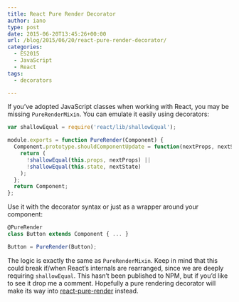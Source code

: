 ```yaml
---
title: React Pure Render Decorator
author: iano
type: post
date: 2015-06-20T13:45:26+00:00
url: /blog/2015/06/20/react-pure-render-decorator/
categories:
  - ES2015
  - JavaScript
  - React
tags:
  - decorators

---
```

If you&#8217;ve adopted JavaScript classes when working with React, you may be missing `PureRenderMixin`. You can emulate it easily using decorators:

```javascript
var shallowEqual = require('react/lib/shallowEqual');

module.exports = function PureRender(Component) {
  Component.prototype.shouldComponentUpdate = function(nextProps, nextState) {
    return (
      !shallowEqual(this.props, nextProps) ||
      !shallowEqual(this.state, nextState)
    );
  };
  return Component;
};

```

Use it with the decorator syntax or just as a wrapper around your component:

```javascript
@PureRender
class Button extends Component { ... }

Button = PureRender(Button);

```

The logic is exactly the same as `PureRenderMixin`. Keep in mind that this could break if/when React&#8217;s internals are rearranged, since we are deeply requiring `shallowEqual`. This hasn&#8217;t been published to NPM, but if you&#8217;d like to see it drop me a comment. Hopefully a pure rendering decorator will make its way into [react-pure-render][1] instead.

 [1]: https://github.com/gaearon/react-pure-render/pull/4